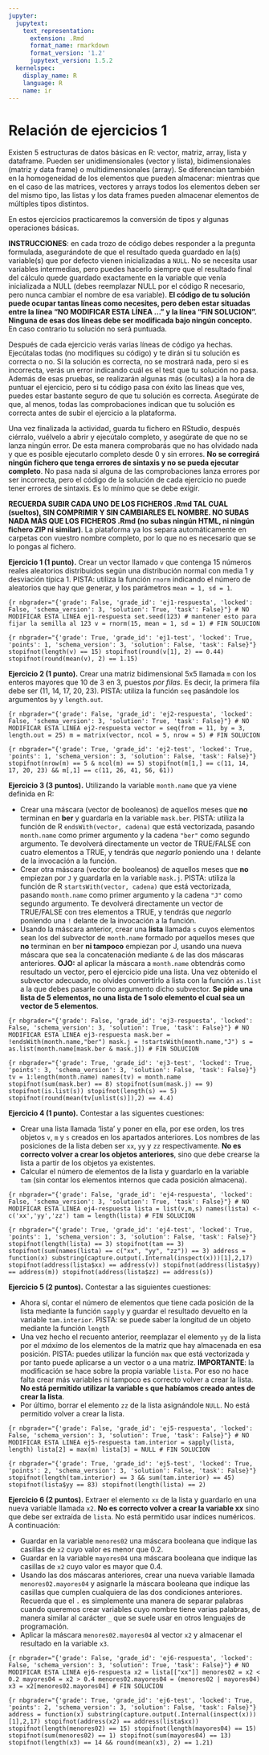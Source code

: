 ---
jupyter:
  jupytext:
    text_representation:
      extension: .Rmd
      format_name: rmarkdown
      format_version: '1.2'
      jupytext_version: 1.5.2
  kernelspec:
    display_name: R
    language: R
    name: ir
---

<!-- #region nbgrader={"grade": false, "grade_id": "cell-bd0b11511d1e9d9c", "locked": true, "schema_version": 3, "solution": false, "task": false} -->
# Relación de ejercicios 1

Existen 5 estructuras de datos básicas en R: vector, matriz, array, lista y dataframe. Pueden ser unidimensionales (vector y lista), bidimensionales (matriz y data frame) o multidimensionales (array). Se diferencian también en la homogeneidad de los elementos que pueden almacenar: mientras que en el caso de las matrices, vectores y arrays todos los elementos deben ser del mismo tipo, las listas y los data frames pueden almacenar elementos de múltiples tipos distintos.

En estos ejercicios practicaremos la conversión de tipos y algunas operaciones básicas.
<!-- #endregion -->

<!-- #region nbgrader={"grade": false, "grade_id": "cell-6931830012e6c23e", "locked": true, "schema_version": 3, "solution": false, "task": false} -->
**INSTRUCCIONES**: en cada trozo de código debes responder a la pregunta formulada, asegurándote de que el resultado queda guardado en la(s) variable(s) que por defecto vienen inicializadas a `NULL`. No se necesita usar variables intermedias, pero puedes hacerlo siempre que el resultado final del cálculo quede guardado exactamente en la variable que venía inicializada a NULL (debes reemplazar NULL por el código R necesario, pero nunca cambiar el nombre de esa variable). **El código de tu solución puede ocupar tantas líneas como necesites, pero deben estar situadas entre la línea "NO MODIFICAR ESTA LÍNEA ..." y la línea "FIN SOLUCION". Ninguna de esas dos líneas debe ser modificada bajo ningún concepto.** En caso contrario tu solución no será puntuada.

Después de cada ejercicio verás varias líneas de código ya hechas. Ejecútalas todas (no modifiques su código) y te dirán si tu solución es correcta o no. Si la solución es correcta, no se mostrará nada, pero si es incorrecta, verás un error indicando cuál es el test que tu solución no pasa. Además de esas pruebas, se realizarán algunas más (ocultas) a la hora de puntuar el ejercicio, pero si tu código pasa con éxito las líneas que ves, puedes estar bastante seguro de que tu solución es correcta. Asegúrate de que, al menos, todas las comprobaciones indican que tu solución es correcta antes de subir el ejercicio a la plataforma.

Una vez finalizada la actividad, guarda tu fichero en RStudio, después ciérralo, vuélvelo a abrir y ejecútalo completo, y asegúrate de que no se lanza ningún error. De esta manera comprobarás que no has olvidado nada y que es posible ejecutarlo completo desde 0 y sin errores. **No se corregirá ningún fichero que tenga errores de sintaxis y no se pueda ejecutar completo**. No pasa nada si alguna de las comprobaciones lanza errores por ser incorrecta, pero el código de la solución de cada ejercicio no puede tener errores de sintaxis. Es lo mínimo que se debe exigir.

**RECUERDA SUBIR CADA UNO DE LOS FICHEROS .Rmd TAL CUAL (sueltos), SIN COMPRIMIR Y SIN CAMBIARLES EL NOMBRE. NO SUBAS NADA MÁS QUE LOS FICHEROS .Rmd (no subas ningún HTML, ni ningún fichero ZIP ni similar)**. La plataforma ya los separa automáticamente en carpetas con vuestro nombre completo, por lo que no es necesario que se lo pongas al fichero.
<!-- #endregion -->

<!-- #region nbgrader={"grade": false, "grade_id": "cell-42564346aa5f4ad2", "locked": true, "schema_version": 3, "solution": false, "task": false} -->
**Ejercicio 1 (1 punto).** Crear un vector llamado `v` que contenga 15 números reales aleatorios distribuidos según una distribución normal con media 1 y desviación típica 1. PISTA: utiliza la función `rnorm` indicando el número de aleatorios que hay que generar, y los parámetros `mean = 1, sd = 1`.
<!-- #endregion -->

```{r nbgrader="{'grade': False, 'grade_id': 'ej1-respuesta', 'locked': False, 'schema_version': 3, 'solution': True, 'task': False}"}
# NO MODIFICAR ESTA LINEA ej1-respuesta
set.seed(123) # mantener esto para fijar la semilla al 123
v = rnorm(15, mean = 1, sd = 1)
# FIN SOLUCION
```


```{r nbgrader="{'grade': True, 'grade_id': 'ej1-test', 'locked': True, 'points': 1, 'schema_version': 3, 'solution': False, 'task': False}"}
stopifnot(length(v) == 15)
stopifnot(round(v[1], 2) == 0.44)
stopifnot(round(mean(v), 2) == 1.15)
```

<!-- #region nbgrader={"grade": false, "grade_id": "cell-9fd328c340860990", "locked": true, "schema_version": 3, "solution": false, "task": false} -->
**Ejercicio 2 (1 punto).** Crear una matriz bidimensional 5x5 llamada `m` con los enteros mayores que 10 de 3 en 3, puestos *por filas*. Es decir, la primera fila debe ser (11, 14, 17, 20, 23). PISTA: utiliza la función `seq` pasándole los argumentos `by` y `length.out`.
<!-- #endregion -->

```{r nbgrader="{'grade': False, 'grade_id': 'ej2-respuesta', 'locked': False, 'schema_version': 3, 'solution': True, 'task': False}"}
# NO MODIFICAR ESTA LINEA ej2-respuesta
vector = seq(from = 11, by = 3, length.out = 25)
m = matrix(vector, ncol = 5, nrow = 5)
# FIN SOLUCION
```


```{r nbgrader="{'grade': True, 'grade_id': 'ej2-test', 'locked': True, 'points': 1, 'schema_version': 3, 'solution': False, 'task': False}"}
stopifnot(nrow(m) == 5 & ncol(m) == 5)
stopifnot(m[1,] == c(11, 14, 17, 20, 23) && m[,1] == c(11, 26, 41, 56, 61))
```

<!-- #region nbgrader={"grade": false, "grade_id": "cell-d36fe7d577ef57ff", "locked": true, "schema_version": 3, "solution": false, "task": false} -->
**Ejercicio 3 (3 puntos).** Utilizando la variable `month.name` que ya viene definida en R:

- Crear una máscara (vector de booleanos) de aquellos meses que **no** terminan en **ber** y guardarla en la variable `mask.ber`. PISTA: utiliza la función de R `endsWith(vector, cadena)` que está vectorizada, pasando `month.name` como primer argumento y la cadena `"ber"` como segundo argumento. Te devolverá directamente un vector de TRUE/FALSE con cuatro elementos a TRUE, y tendrás que *negarlo* poniendo una `!` delante de la invocación a la función.
- Crear otra máscara (vector de booleanos) de aquellos meses que **no** empiezan por `J` y guardarla en la variable `mask.j`. PISTA: utiliza la función de R `startsWith(vector, cadena)` que está vectorizada, pasando `month.name` como primer argumento y la cadena `"J"` como segundo argumento. Te devolverá directamente un vector de TRUE/FALSE con tres elementos a TRUE, y tendrás que *negarlo* poniendo una `!` delante de la invocación a la función.
- Usando la máscara anterior, crear una **lista** llamada `s` cuyos elementos sean los del subvector de `month.name` formado por aquellos meses que **no** terminan en ber **ni tampoco** empiezan por J, usando una nueva máscara que sea la concatenación  mediante `&` de las dos máscaras anteriores.  **OJO:** al aplicar la máscara a `month.name` obtendrás como resultado un vector, pero el ejercicio pide una lista. Una vez obtenido el subvector adecuado, no olvides convertirlo a lista con la función `as.list` a la que debes pasarle como argumento dicho subvector. **Se pide una lista de 5 elementos, no una lista de 1 solo elemento el cual sea un vector de 5 elementos**.
<!-- #endregion -->

```{r nbgrader="{'grade': False, 'grade_id': 'ej3-respuesta', 'locked': False, 'schema_version': 3, 'solution': True, 'task': False}"}
# NO MODIFICAR ESTA LINEA ej3-respuesta
mask.ber = !endsWith(month.name,"ber")
mask.j = !startsWith(month.name,"J")
s = as.list(month.name[mask.ber & mask.j])
# FIN SOLUCION
```


```{r nbgrader="{'grade': True, 'grade_id': 'ej3-test', 'locked': True, 'points': 3, 'schema_version': 3, 'solution': False, 'task': False}"}
tv = 1:length(month.name)
names(tv) = month.name
stopifnot(sum(mask.ber) == 8)
stopifnot(sum(mask.j) == 9)
stopifnot(is.list(s))
stopifnot(length(s) == 5)
stopifnot(round(mean(tv[unlist(s)]),2) == 4.4)
```

<!-- #region nbgrader={"grade": false, "grade_id": "cell-be1bb1bb6a445cfc", "locked": true, "schema_version": 3, "solution": false, "task": false} -->
**Ejercicio 4 (1 punto).** Contestar a las siguentes cuestiones:

- Crear una lista llamada 'lista' y poner en ella, por ese orden, los tres objetos `v`, `m` y `s` creados en los apartados anteriores. Los nombres de las posiciones de la lista deben ser `xx`, `yy` y `zz` respectivamente. **No es correcto volver a crear los objetos anteriores**, sino que debe crearse la lista a partir de los objetos ya existentes.
- Calcular el número de elementos de la lista y guardarlo en la variable `tam` (sin contar los elementos internos que cada posición almacena).
<!-- #endregion -->

```{r nbgrader="{'grade': False, 'grade_id': 'ej4-respuesta', 'locked': False, 'schema_version': 3, 'solution': True, 'task': False}"}
# NO MODIFICAR ESTA LINEA ej4-respuesta
lista = list(v,m,s)
names(lista) <- c('xx','yy','zz')
tam = length(lista)
# FIN SOLUCION
```


```{r nbgrader="{'grade': True, 'grade_id': 'ej4-test', 'locked': True, 'points': 1, 'schema_version': 3, 'solution': False, 'task': False}"}
stopifnot(length(lista) == 3)
stopifnot(tam == 3)
stopifnot(sum(names(lista) == c("xx", "yy", "zz")) == 3)
address = function(x) substring(capture.output(.Internal(inspect(x)))[1],2,17)
stopifnot(address(lista$xx) == address(v))
stopifnot(address(lista$yy) == address(m))
stopifnot(address(lista$zz) == address(s))
```

**Ejercicio 5 (2 puntos).** Contestar a las siguientes cuestiones:

- Ahora sí, contar el número de elementos que tiene cada posición de la lista mediante la función `sapply` y guardar el resultado devuelto en la variable `tam.interior`. PISTA: se puede saber la longitud de un objeto mediante la función `length`
- Una vez hecho el recuento anterior, reemplazar el elemento `yy` de la lista por el *máximo* de los elementos de la matriz que hay almacenada en esa posición. PISTA: puedes utilizar la función `max` que está vectorizada y por tanto puede aplicarse a un vector o a una matriz. **IMPORTANTE**: la modificación se hace sobre la propia variable `lista`. Por eso no hace falta crear más variables ni tampoco es correcto volver a crear la lista. **No está permitido utilizar la variable `s` que habíamos creado antes de crear la lista**.
- Por último, borrar el elemento `zz` de la lista asignándole `NULL`. No está permitido volver a crear la lista.

```{r nbgrader="{'grade': False, 'grade_id': 'ej5-respuesta', 'locked': False, 'schema_version': 3, 'solution': True, 'task': False}"}
# NO MODIFICAR ESTA LINEA ej5-respuesta
tam.interior = sapply(lista, length)
lista[2] = max(m)
lista[3] = NULL
# FIN SOLUCION
```


```{r nbgrader="{'grade': True, 'grade_id': 'ej5-test', 'locked': True, 'points': 2, 'schema_version': 3, 'solution': False, 'task': False}"}
stopifnot(length(tam.interior) == 3 && sum(tam.interior) == 45)
stopifnot(lista$yy == 83)
stopifnot(length(lista) == 2)
```

<!-- #region nbgrader={"grade": false, "grade_id": "cell-b59b4c0a967b6fc1", "locked": true, "schema_version": 3, "solution": false, "task": false} -->
**Ejercicio 6 (2 puntos).** Extraer el elemento `xx` de la lista y guardarlo en una nueva variable llamada `x2`. **No es correcto volver a crear la variable xx** sino que debe ser extraída de `lista`. No está permitido usar índices numéricos. A continuación:

- Guardar en la variable `menores02` una máscara booleana que indique las casillas de `x2` cuyo valor es menor que 0.2.
- Guardar en la variable `mayores04` una máscara booleana que indique las casillas de `x2` cuyo valor es mayor que 0.4.
- Usando las dos máscaras anteriores, crear una nueva variable llamada `menores02.mayores04` y asignarle la máscara booleana que indique las casillas que cumplen cualquiera de las dos condiciones anteriores. Recuerda que el `.` es simplemente una manera de separar palabras cuando queremos crear variables cuyo nombre tiene varias palabras, de manera similar al carácter `_` que se suele usar en otros lenguajes de programación.
- Aplicar la máscara `menores02.mayores04` al vector `x2` y almacenar el resultado en la variable `x3`.
<!-- #endregion -->

```{r nbgrader="{'grade': False, 'grade_id': 'ej6-respuesta', 'locked': False, 'schema_version': 3, 'solution': True, 'task': False}"}
# NO MODIFICAR ESTA LINEA ej6-respuesta
x2 = lista[["xx"]]
menores02 = x2 < 0.2
mayores04 = x2 > 0.4
menores02.mayores04 = (menores02 | mayores04)
x3 = x2[menores02.mayores04]
# FIN SOLUCION
```


```{r nbgrader="{'grade': True, 'grade_id': 'ej6-test', 'locked': True, 'points': 2, 'schema_version': 3, 'solution': False, 'task': False}"}
address = function(x) substring(capture.output(.Internal(inspect(x)))[1],2,17)
stopifnot(address(x2) == address(lista$xx))
stopifnot(length(menores02) == 15)
stopifnot(length(mayores04) == 15)
stopifnot(sum(menores02) == 1)
stopifnot(sum(mayores04) == 13)
stopifnot(length(x3) == 14 && round(mean(x3), 2) == 1.21)
```
